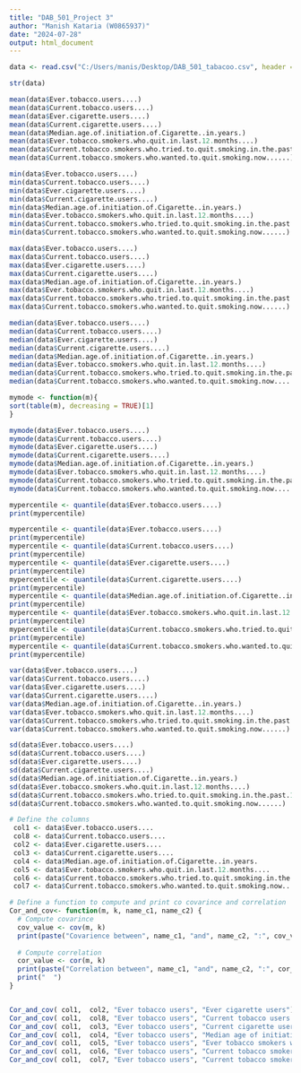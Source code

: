 ---
title: "DAB_501_Project 3"
author: "Manish Kataria (W0865937)"
date: "2024-07-28"
output: html_document
---
```{r}
data <- read.csv("C:/Users/manis/Desktop/DAB_501_tabacoo.csv", header = TRUE)
```

```{r}
str(data)
```

```{r}
mean(data$Ever.tobacco.users....)
mean(data$Current.tobacco.users....)
mean(data$Ever.cigarette.users....)
mean(data$Current.cigarette.users....)
mean(data$Median.age.of.initiation.of.Cigarette..in.years.)
mean(data$Ever.tobacco.smokers.who.quit.in.last.12.months....)
mean(data$Current.tobacco.smokers.who.tried.to.quit.smoking.in.the.past.12.months....)
mean(data$Current.tobacco.smokers.who.wanted.to.quit.smoking.now......)
```

```{r}
min(data$Ever.tobacco.users....)
min(data$Current.tobacco.users....)
min(data$Ever.cigarette.users....)
min(data$Current.cigarette.users....)
min(data$Median.age.of.initiation.of.Cigarette..in.years.)
min(data$Ever.tobacco.smokers.who.quit.in.last.12.months....)
min(data$Current.tobacco.smokers.who.tried.to.quit.smoking.in.the.past.12.months....)
min(data$Current.tobacco.smokers.who.wanted.to.quit.smoking.now......)
```

```{r}
max(data$Ever.tobacco.users....)
max(data$Current.tobacco.users....)
max(data$Ever.cigarette.users....)
max(data$Current.cigarette.users....)
max(data$Median.age.of.initiation.of.Cigarette..in.years.)
max(data$Ever.tobacco.smokers.who.quit.in.last.12.months....)
max(data$Current.tobacco.smokers.who.tried.to.quit.smoking.in.the.past.12.months....)
max(data$Current.tobacco.smokers.who.wanted.to.quit.smoking.now......)
```

```{r}
median(data$Ever.tobacco.users....)
median(data$Current.tobacco.users....)
median(data$Ever.cigarette.users....)
median(data$Current.cigarette.users....)
median(data$Median.age.of.initiation.of.Cigarette..in.years.)
median(data$Ever.tobacco.smokers.who.quit.in.last.12.months....)
median(data$Current.tobacco.smokers.who.tried.to.quit.smoking.in.the.past.12.months....)
median(data$Current.tobacco.smokers.who.wanted.to.quit.smoking.now......)
```

```{r}
mymode <- function(m){
sort(table(m), decreasing = TRUE)[1]
}
```

```{r}
mymode(data$Ever.tobacco.users....)
mymode(data$Current.tobacco.users....)
mymode(data$Ever.cigarette.users....)
mymode(data$Current.cigarette.users....)
mymode(data$Median.age.of.initiation.of.Cigarette..in.years.)
mymode(data$Ever.tobacco.smokers.who.quit.in.last.12.months....)
mymode(data$Current.tobacco.smokers.who.tried.to.quit.smoking.in.the.past.12.months....)
mymode(data$Current.tobacco.smokers.who.wanted.to.quit.smoking.now......)
```
```{r}
mypercentile <- quantile(data$Ever.tobacco.users....)
print(mypercentile)
```

```{r}
mypercentile <- quantile(data$Ever.tobacco.users....)
print(mypercentile)
mypercentile <- quantile(data$Current.tobacco.users....)
print(mypercentile)
mypercentile <- quantile(data$Ever.cigarette.users....)
print(mypercentile)
mypercentile <- quantile(data$Current.cigarette.users....)
print(mypercentile)
mypercentile <- quantile(data$Median.age.of.initiation.of.Cigarette..in.years.)
print(mypercentile)
mypercentile <- quantile(data$Ever.tobacco.smokers.who.quit.in.last.12.months....)
print(mypercentile)
mypercentile <- quantile(data$Current.tobacco.smokers.who.tried.to.quit.smoking.in.the.past.12.months....)
print(mypercentile)
mypercentile <- quantile(data$Current.tobacco.smokers.who.wanted.to.quit.smoking.now......)
print(mypercentile)

```

```{r}
var(data$Ever.tobacco.users....)
var(data$Current.tobacco.users....)
var(data$Ever.cigarette.users....)
var(data$Current.cigarette.users....)
var(data$Median.age.of.initiation.of.Cigarette..in.years.)
var(data$Ever.tobacco.smokers.who.quit.in.last.12.months....)
var(data$Current.tobacco.smokers.who.tried.to.quit.smoking.in.the.past.12.months....)
var(data$Current.tobacco.smokers.who.wanted.to.quit.smoking.now......)
```

```{r}
sd(data$Ever.tobacco.users....)
sd(data$Current.tobacco.users....)
sd(data$Ever.cigarette.users....)
sd(data$Current.cigarette.users....)
sd(data$Median.age.of.initiation.of.Cigarette..in.years.)
sd(data$Ever.tobacco.smokers.who.quit.in.last.12.months....)
sd(data$Current.tobacco.smokers.who.tried.to.quit.smoking.in.the.past.12.months....)
sd(data$Current.tobacco.smokers.who.wanted.to.quit.smoking.now......)
```

```{r}
# Define the columns
 col1 <- data$Ever.tobacco.users....
 col8 <- data$Current.tobacco.users....
 col2 <- data$Ever.cigarette.users....
 col3 <- data$Current.cigarette.users....
 col4 <- data$Median.age.of.initiation.of.Cigarette..in.years.
 col5 <- data$Ever.tobacco.smokers.who.quit.in.last.12.months....
 col6 <- data$Current.tobacco.smokers.who.tried.to.quit.smoking.in.the.past.12.months....
 col7 <- data$Current.tobacco.smokers.who.wanted.to.quit.smoking.now......

# Define a function to compute and print co covarince and correlation
Cor_and_cov<- function(m, k, name_c1, name_c2) {
  # Compute covarince
  cov_value <- cov(m, k)
  print(paste("Covarience between", name_c1, "and", name_c2, ":", cov_value))
  
  # Compute correlation
  cor_value <- cor(m, k)
  print(paste("Correlation between", name_c1, "and", name_c2, ":", cor_value))
  print("  ")
}


Cor_and_cov( col1,  col2, "Ever tobacco users", "Ever cigarette users")
Cor_and_cov( col1,  col8, "Ever tobacco users", "Current tobacco users ")
Cor_and_cov( col1,  col3, "Ever tobacco users", "Current cigarette users")
Cor_and_cov( col1,  col4, "Ever tobacco users", "Median age of initiation of Cigarette  in years")
Cor_and_cov( col1,  col5, "Ever tobacco users", "Ever tobacco smokers who quit in last 12 months")
Cor_and_cov( col1,  col6, "Ever tobacco users", "Current tobacco smokers who tried to quit smoking in the past 12 months")
Cor_and_cov( col1,  col7, "Ever tobacco users", "Current tobacco smokers who wanted to quit smoking now")
```
